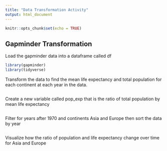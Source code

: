 ```yaml
---
title: "Data Transformation Activity"
output: html_document
---
```


```r
knitr::opts_chunk$set(echo = TRUE)
```

## Gapminder Transformation

Load the gapminder data into a dataframe called df

```r
library(gapminder)
library(tidyverse)

```

Transform the data to find the mean life expectancy and total population for each continent at each year in the data. 

```r

```

Create a new variable called pop_exp that is the ratio of total population by mean life expectancy
```r

```


Filter for years after 1970 and continents Asia and Europe then sort the data by year

```r

```

Visualize how the ratio of population and life expectancy change over time for Asia and Europe
```r

```

